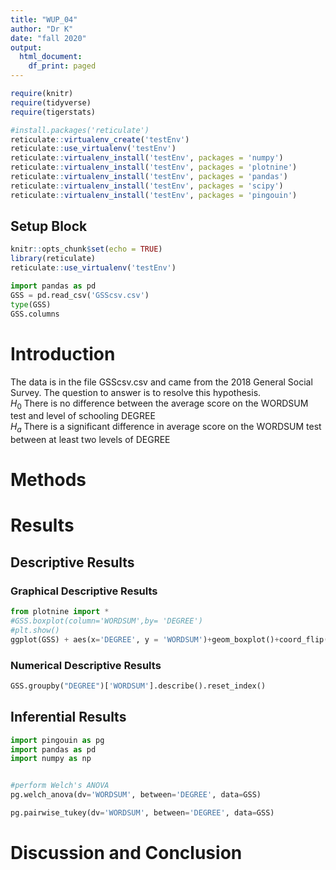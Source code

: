 ```yaml
---
title: "WUP_04"
author: "Dr K"
date: "fall 2020"
output:
  html_document:
    df_print: paged
---
```


```r
require(knitr)
require(tidyverse)
require(tigerstats)

```

```r
#install.packages('reticulate')
reticulate::virtualenv_create('testEnv')
reticulate::use_virtualenv('testEnv')
reticulate::virtualenv_install('testEnv', packages = 'numpy')
reticulate::virtualenv_install('testEnv', packages = 'plotnine')
reticulate::virtualenv_install('testEnv', packages = 'pandas')
reticulate::virtualenv_install('testEnv', packages = 'scipy')
reticulate::virtualenv_install('testEnv', packages = 'pingouin')

```

## Setup Block
```r
knitr::opts_chunk$set(echo = TRUE)
library(reticulate)
reticulate::use_virtualenv('testEnv')
```


```python
import pandas as pd
GSS = pd.read_csv('GSScsv.csv')
type(GSS)
GSS.columns
```

# Introduction

<!--In this section you explain what you are trying to show.  Where did the data come from?  What is the research or other question you are trying to answer?!-->

The data is in the file GSScsv.csv and came from the 2018 General Social Survey.  The question to answer is to resolve this hypothesis.  
$H_0$ There is no difference between the average score on the WORDSUM test and level of schooling DEGREE  
$H_a$ There is a significant difference in average score on the WORDSUM test between at least two levels of DEGREE  

# Methods

<!--Decide on your methods:  use "variable analysis" or other appropriate descriptors.  Make sure to choose at least one graphical method and at least one numerical method.!-->

# Results

<!--Divide this section into two sub-sections:  One for your descriptive  results and one for your inferential results.!-->

## Descriptive Results

### Graphical Descriptive Results

<!--Graphical results here.  Make sure to show your code.  Provide appropriate labels for axes, giving units if possible, and provide a good title for the graph, too.  Use the graphical results to describe the patterns if any that exist in the data as focused toward the research question!-->

```python
from plotnine import * 
#GSS.boxplot(column='WORDSUM',by= 'DEGREE')
#plt.show()
ggplot(GSS) + aes(x='DEGREE', y = 'WORDSUM')+geom_boxplot()+coord_flip()

```

### Numerical Descriptive Results

<!--Numerical results go here. Use the numerical results to describe the patterns if any that exist in the data as focused toward the research question!-->

```python
GSS.groupby("DEGREE")['WORDSUM'].describe().reset_index()	
```

## Inferential Results

<!--State hypothesis clearly.  Make sure your discussion of the inferential test covers all the aspects that the test output produces, such as test statistic, p-value etc.  Make a decision about the null hypothesis, explain the assumptions on which the selected test/procedure was based, and why the chosen procedure satisfys the assumptions and is appropriate to answer the research question!-->


```python
import pingouin as pg
import pandas as pd
import numpy as np


#perform Welch's ANOVA
pg.welch_anova(dv='WORDSUM', between='DEGREE', data=GSS)

```
```python

pg.pairwise_tukey(dv='WORDSUM', between='DEGREE', data=GSS)
```



# Discussion and Conclusion

<!--Discussion and conclusion here.  If you found a relationship be sure to consider whether the relationship occurs because one of the variavbles causes the other, or whether they perhasps are related for some other reason.  Watch the chapter 6 videos from the GeorgeTown videos collection.!-->
